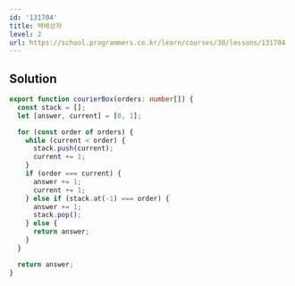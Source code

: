 ```yaml
---
id: '131704'
title: 택배상자
level: 2
url: https://school.programmers.co.kr/learn/courses/30/lessons/131704
---
```


## Solution

```typescript filename="solution.ts" copy
export function courierBox(orders: number[]) {
  const stack = [];
  let [answer, current] = [0, 1];

  for (const order of orders) {
    while (current < order) {
      stack.push(current);
      current += 1;
    }
    if (order === current) {
      answer += 1;
      current += 1;
    } else if (stack.at(-1) === order) {
      answer += 1;
      stack.pop();
    } else {
      return answer;
    }
  }

  return answer;
}
```
